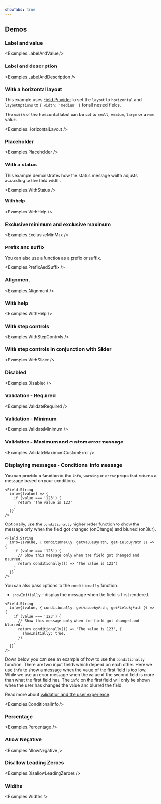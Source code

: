 ```yaml
---
showTabs: true
---
```



## Demos

### Label and value

<Examples.LabelAndValue />

### Label and description

<Examples.LabelAndDescription />

### With a horizontal layout

This example uses [Field.Provider](/uilib/extensions/forms/feature-fields/Provider/) to set the `layout` to `horizontal` and `layoutOptions` to `{ width: 'medium' }` for all nested fields.

The `width` of the horizontal label can be set to `small`, `medium`, `large` or a `rem` value.

<Examples.HorizontalLayout />

### Placeholder

<Examples.Placeholder />

### With a status

This example demonstrates how the status message width adjusts according to the field width.

<Examples.WithStatus />

#### With help

<Examples.WithHelp />

### Exclusive minimum and exclusive maximum

<Examples.ExclusiveMinMax />

### Prefix and suffix

You can also use a function as a prefix or suffix.

<Examples.PrefixAndSuffix />

### Alignment

<Examples.Alignment />

### With help

<Examples.WithHelp />

### With step controls

<Examples.WithStepControls />

### With step controls in conjunction with Slider

<Examples.WithSlider />

### Disabled

<Examples.Disabled />

### Validation - Required

<Examples.ValidateRequired />

### Validation - Minimum

<Examples.ValidateMinimum />

### Validation - Maximum and custom error message

<Examples.ValidateMaximumCustomError />

### Displaying messages - Conditional info message

You can provide a function to the `info`, `warning` or `error` props that returns a message based on your conditions.

```tsx
<Field.String
  info={(value) => {
    if (value === '123') {
      return 'The value is 123'
    }
  }}
/>
```

Optionally, use the `conditionally` higher order function to show the message only when the field got changed (onChange) and blurred (onBlur).

```tsx
<Field.String
  info={(value, { conditionally, getValueByPath, getFieldByPath }) => {
    if (value === '123') {
      // Show this message only when the field got changed and blurred.
      return conditionally(() => 'The value is 123')
    }
  }}
/>
```

You can also pass options to the `conditionally` function:

- `showInitially` – display the message when the field is first rendered.

```tsx
<Field.String
  info={(value, { conditionally, getValueByPath, getFieldByPath }) => {
    if (value === '123') {
      // Show this message only when the field got changed and blurred.
      return conditionally(() => 'The value is 123', {
        showInitially: true,
      })
    }
  }}
/>
```

Down below you can see an example of how to use the `conditionally` function. There are two input fields which depend on each other. Here we use `info` to show a message when the value of the first field is too low. While we use an error message when the value of the second field is more than what the first field has. The `info` on the first field will only be shown when the user has changed the value and blurred the field.

Read more about [validation and the user experience](/uilib/extensions/forms/getting-started/#validation-and-the-user-experience-ux).

<Examples.ConditionalInfo />

### Percentage

<Examples.Percentage />

### Allow Negative

<Examples.AllowNegative />

### Disallow Leading Zeroes

<Examples.DisallowLeadingZeroes />

### Widths

<Examples.Widths />

<VisibleWhenVisualTest>
  <Examples.WithStepControlsError />
  <Examples.WithStepControlsDisabled />
</VisibleWhenVisualTest>
